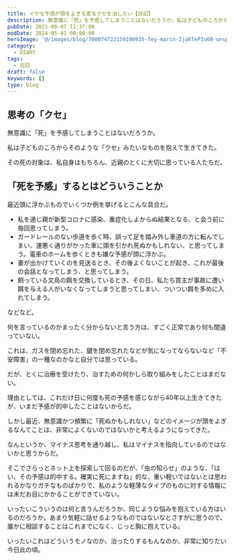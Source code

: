 ```yaml
---
title: イやな予感が頭をよぎる変なクセを治したい【日記】
description: 無意識に「死」を予感してしまうことはないだろうか。私は子どものころからそのような「クセ」みたいなものを抱えて生きてきた。その死の対象は、私自身はもちろん、近親のとくに大切に思っている人たちだ。
pubDate: 2021-08-07 11:37:00
modDate: 2024-05-01 00:00:00
heroImage: '@/images/blog/700074722159196935-fey-marin-IjaKTePIu60-unsplash.webp'
category:
  - DIARY
tags:
  - 日記
draft: false
keywords: []
type: blog
---
```


## 思考の「クセ」

無意識に「死」を予感してしまうことはないだろうか。

私は子どものころからそのような「クセ」みたいなものを抱えて生きてきた。

その死の対象は、私自身はもちろん、近親のとくに大切に思っている人たちだ。

## 「死を予感」するとはどういうことか

最近頭に浮かぶものでいくつか例を挙げるとこんな具合だ。

- 私を通じ親が新型コロナに感染、重症化しよからぬ結果となる、と会う前に毎回思ってしまう。
- ガードレールのない歩道を歩く時、誤って足を踏み外し車道の方に転んでしまい、運悪く通りがかった車に頭を引かれ死ぬかもしれない、と思ってしまう。電車のホームを歩くときも嫌な予感が頭に浮かぶ。
- 妻が出かけていくのを見送るとき、その後よくないことが起き、これが最後の会話となってしまう、と思ってしまう。
- 飼っている文鳥の餌を交換しているとき、その日、私たち買主が事故に遭い餌を与える人がいなくなってしまうと思ってしまい、ついつい餌を多めに入れてしまう。

などなど。

何を言っているのかまったく分からないと言う方は、すごく正常であり何も間違っていない。

これは、ガスを閉め忘れた、鍵を閉め忘れたなどが気になってならないなど「不安障害」の一種なのかなと自分では思っている。

だが、とくに治療を受けたり、治すための何かしら取り組みをしたことはまだない。

理由としては、これだけ日に何度も死の予感を感じながら40年以上生きてきたが、いまだ予感が的中したことはないからだ。

しかし最近、無意識かつ頻繁に「死ぬかもしれない」などのイメージが頭をよぎるなんてことは、非常によくないのではないかと考えるようになってきた。

なんというか、マイナス思考を通り越し、私はマイナスを指向しているのではないかと思うからだ。

そこでさらっとネット上を探索して回るのだが、「虫の知らせ」のような、「はい、その予感は的中する。確実に死にますね」的な、重い軽いではないとは思われるかなりガチなものばかりで、私のような軽薄なタイプのものに対する情報には未だお目にかかることができていない。

いったいこういうのは何と言うんだろうか、同じような悩みを抱えている方はいるのだろうか。あまり気軽に話せるようなものではないなとさすがに思うので、誰かに相談することはこれまでになく、じっと胸に抱えている。

いったいこれはどういうモノなのか、治ったりするもんなのか、非常に知りたい今日此の頃。
